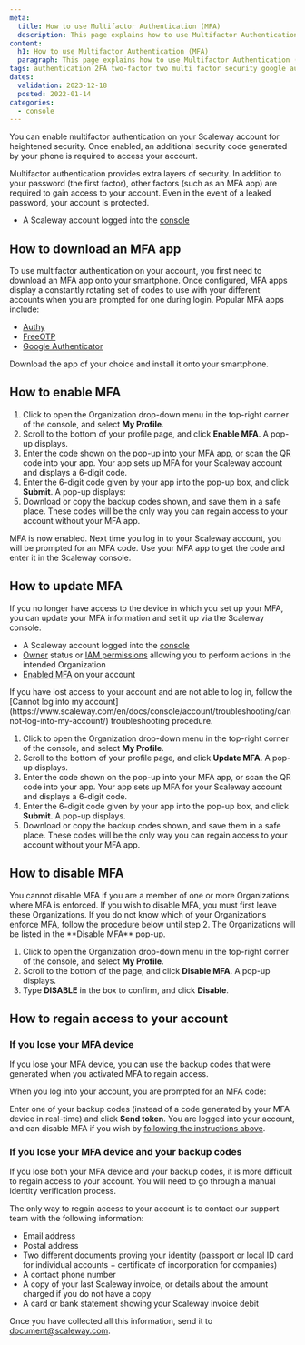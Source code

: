 ```yaml
---
meta:
  title: How to use Multifactor Authentication (MFA)
  description: This page explains how to use Multifactor Authentication (MFA)
content:
  h1: How to use Multifactor Authentication (MFA)
  paragraph: This page explains how to use Multifactor Authentication (MFA)
tags: authentication 2FA two-factor two multi factor security google authenticator authenticator
dates:
  validation: 2023-12-18
  posted: 2022-01-14
categories:
  - console
---
```


You can enable multifactor authentication on your Scaleway account for heightened security. Once enabled, an additional security code generated by your phone is required to access your account.

Multifactor authentication provides extra layers of security. In addition to your password (the first factor), other factors (such as an MFA app) are required to gain access to your account. Even in the event of a leaked password, your account is protected.

<Macro id="requirements" />

- A Scaleway account logged into the [console](https://console.scaleway.com)

## How to download an MFA app

To use multifactor authentication on your account, you first need to download an MFA app onto your smartphone. Once configured, MFA apps display a constantly rotating set of codes to use with your different accounts when you are prompted for one during login. Popular MFA apps include:
- [Authy](https://authy.com/download/)
- [FreeOTP](https://freeotp.github.io/)
- [Google Authenticator](https://play.google.com/store/apps/details?id=com.google.android.apps.authenticator2&hl=en&gl=US)

Download the app of your choice and install it onto your smartphone.

## How to enable MFA

1. Click to open the Organization drop-down menu in the top-right corner of the console, and select **My Profile**.
    <Lightbox src="scaleway-org-dropdown-myprofile.webp" alt="" />
2. Scroll to the bottom of your profile page, and click **Enable MFA**. A pop-up displays.
    <Lightbox src="scaleway-2FA-popup-1.webp" alt="" />
3. Enter the code shown on the pop-up into your MFA app, or scan the QR code into your app.
    Your app sets up MFA for your Scaleway account and displays a 6-digit code.
4. Enter the 6-digit code given by your app into the pop-up box, and click **Submit**. A pop-up displays:
    <Lightbox src="scaleway-2FA-popup-2.webp" alt="" />
5. Download or copy the backup codes shown, and save them in a safe place. These codes will be the only way you can regain access to your account without your MFA app.

MFA is now enabled. Next time you log in to your Scaleway account, you will be prompted for an MFA code. Use your MFA app to get the code and enter it in the Scaleway console.

## How to update MFA

If you no longer have access to the device in which you set up your MFA, you can update your MFA information and set it up via the Scaleway console.

<Macro id="requirements" />

- A Scaleway account logged into the [console](https://console.scaleway.com)
- [Owner](/identity-and-access-management/iam/concepts/#owner) status or [IAM permissions](/identity-and-access-management/iam/concepts/#permission) allowing you to perform actions in the intended Organization
- [Enabled MFA](#how-to-enable-mfa) on your account

<Message type="important">
  If you have lost access to your account and are not able to log in, follow the [Cannot log into my account](https://www.scaleway.com/en/docs/console/account/troubleshooting/cannot-log-into-my-account/) troubleshooting procedure.
</Message>

1. Click to open the Organization drop-down menu in the top-right corner of the console, and select **My Profile**.
2. Scroll to the bottom of your profile page, and click **Update MFA**. A pop-up displays.
3. Enter the code shown on the pop-up into your MFA app, or scan the QR code into your app.
    Your app sets up MFA for your Scaleway account and displays a 6-digit code.
4. Enter the 6-digit code given by your app into the pop-up box, and click **Submit**. A pop-up displays.
5. Download or copy the backup codes shown, and save them in a safe place. These codes will be the only way you can regain access to your account without your MFA app.

## How to disable MFA

<Message type="important">
  You cannot disable MFA if you are a member of one or more Organizations where MFA is enforced. If you wish to disable MFA, you must first leave these Organizations. If you do not know which of your Organizations enforce MFA, follow the procedure below until step 2. The Organizations will be listed in the **Disable MFA** pop-up.
</Message>

1. Click to open the Organization drop-down menu in the top-right corner of the console, and select **My Profile**.
2. Scroll to the bottom of the page, and click **Disable MFA**. A pop-up displays.
    <Lightbox src="scaleway-2FA-disable.webp" alt="" />
3. Type **DISABLE** in the box to confirm, and click **Disable**.

## How to regain access to your account

### If you lose your MFA device

If you lose your MFA device, you can use the backup codes that were generated when you activated MFA to regain access.

When you log into your account, you are prompted for an MFA code:

<Lightbox src="scaleway-2FA-login.webp" alt="" />

Enter one of your backup codes (instead of a code generated by your MFA device in real-time) and click **Send token**. You are logged into your account, and can disable MFA if you wish by [following the instructions above](#how-to-disable-mfa).

### If you lose your MFA device and your backup codes

If you lose both your MFA device and your backup codes, it is more difficult to regain access to your account. You will need to go through a manual identity verification process.

The only way to regain access to your account is to contact our support team with the following information:
  * Email address
  * Postal address
  * Two different documents proving your identity (passport or local ID card for individual accounts + certificate of incorporation for companies)
  * A contact phone number
  * A copy of your last Scaleway invoice, or details about the amount charged if you do not have a copy
  * A card or bank statement showing your Scaleway invoice debit

Once you have collected all this information, send it to [document@scaleway.com](mailto:document@scaleway.com).

